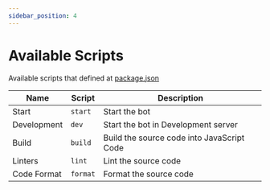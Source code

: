 ```yaml
---
sidebar_position: 4
---
```


# Available Scripts

Available scripts that defined at [package.json](https://github.com/vzetaa/zeta/blob/master/package.json)

| Name        | Script   | Description                                |
| ----------- | -------- | ------------------------------------------ |
| Start       | `start`  | Start the bot                              |
| Development | `dev`    | Start the bot in Development server        |
| Build       | `build`  | Build the source code into JavaScript Code |
| Linters     | `lint`   | Lint the source code                       |
| Code Format | `format` | Format the source code                     |
